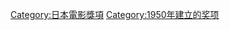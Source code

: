 {{catmore|藍絲帶獎 (電影)}}

[[Category:日本電影獎項|Category:日本電影獎項]]
[[Category:1950年建立的奖项|Category:1950年建立的奖项]]